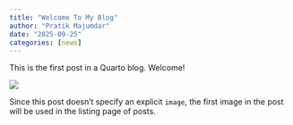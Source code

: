 ```yaml
---
title: "Welcome To My Blog"
author: "Pratik Majumdar"
date: "2025-09-25"
categories: [news]
---
```


This is the first post in a Quarto blog. Welcome!

![](thumbnail.jpg)

Since this post doesn't specify an explicit `image`, the first image in the post will be used in the listing page of posts.
